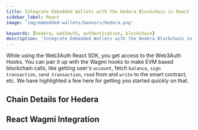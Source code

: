```yaml
---
title: Integrate Embedded Wallets with the Hedera Blockchain in React
sidebar_label: React
image: 'img/embedded-wallets/banners/hedera.png'

keywords: [hedera, web3auth, authentication, blockchain]
description: 'Integrate Embedded Wallets with the Hedera Blockchain in React | Embedded Wallets'
---
```



While using the Web3Auth React SDK, you get access to the Web3Auth Hooks. You can pair it up with the Wagmi hooks to make EVM based blockchain calls, like getting user's `account`, fetch `balance`, `sign transaction`, `send transaction`, `read` from and `write` to the smart contract, etc. We have highlighted a few here for getting you started quickly on that.

## Chain Details for Hedera

<ChainDetailsHedera />

## React Wagmi Integration

<ReactWagmiIntegration />
